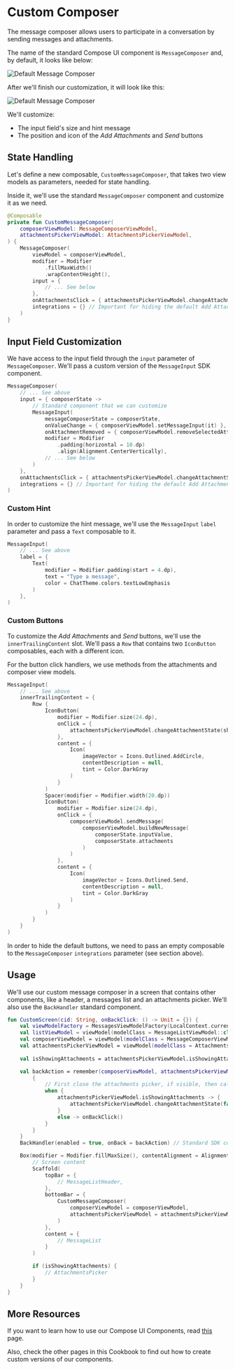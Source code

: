 # Custom Composer

The message composer allows users to participate in a conversation by sending messages and attachments.

The name of the standard Compose UI component is `MessageComposer` and, by default, it looks like below:

![Default Message Composer](../assets/cookbook_composer_default.png)

After we'll finish our customization, it will look like this:

![Default Message Composer](../assets/cookbook_composer_custom.png)

We'll customize:
- The input field's size and hint message
- The position and icon of the _Add Attachments_ and _Send_ buttons

## State Handling

Let's define a new composable, `CustomMessageComposer`, that takes two view models as parameters, needed for state handling.

Inside it, we'll use the standard `MessageComposer` component and customize it as we need.

```kotlin
@Composable
private fun CustomMessageComposer(
    composerViewModel: MessageComposerViewModel,
    attachmentsPickerViewModel: AttachmentsPickerViewModel,
) {
    MessageComposer(
        viewModel = composerViewModel,
        modifier = Modifier
            .fillMaxWidth()
            .wrapContentHeight(),
        input = {
            // ... See below
        },
        onAttachmentsClick = { attachmentsPickerViewModel.changeAttachmentState(showAttachments = true) },
        integrations = {} // Important for hiding the default Add Attachments button
    )
}
```

## Input Field Customization

We have access to the input field through the `input` parameter of `MessageComposer`. We'll pass a custom version of the `MessageInput` SDK component.

```kotlin
MessageComposer(
    // ... See above
    input = { composerState ->
        // Standard component that we can customize
        MessageInput(
            messageComposerState = composerState,
            onValueChange = { composerViewModel.setMessageInput(it) },
            onAttachmentRemoved = { composerViewModel.removeSelectedAttachment(it) },
            modifier = Modifier
                .padding(horizontal = 10.dp)
                .align(Alignment.CenterVertically),
            // ... See below
        )
    },
    onAttachmentsClick = { attachmentsPickerViewModel.changeAttachmentState(showAttachments = true) },
    integrations = {} // Important for hiding the default Add Attachments button
)
```

### Custom Hint

In order to customize the hint message, we'll use the `MessageInput` `label` parameter and pass a `Text` composable to it.

```kotlin
MessageInput(
    // ... See above
    label = {
        Text(
            modifier = Modifier.padding(start = 4.dp),
            text = "Type a message",
            color = ChatTheme.colors.textLowEmphasis
        )
    },
)
```

### Custom Buttons

To customize the _Add Attachments_ and _Send_ buttons, we'll use the `innerTrailingContent` slot. We'll pass a `Row` that contains two `IconButton` composables, each with a different icon.

For the button click handlers, we use methods from the attachments and composer view models.

```kotlin
MessageInput(
    // ... See above
    innerTrailingContent = {
        Row {
            IconButton(
                modifier = Modifier.size(24.dp),
                onClick = {
                    attachmentsPickerViewModel.changeAttachmentState(showAttachments = true)
                },
                content = {
                    Icon(
                        imageVector = Icons.Outlined.AddCircle,
                        contentDescription = null,
                        tint = Color.DarkGray
                    )
                }
            )
            Spacer(modifier = Modifier.width(20.dp))
            IconButton(
                modifier = Modifier.size(24.dp),
                onClick = {
                    composerViewModel.sendMessage(
                        composerViewModel.buildNewMessage(
                            composerState.inputValue,
                            composerState.attachments
                        )
                    )
                },
                content = {
                    Icon(
                        imageVector = Icons.Outlined.Send,
                        contentDescription = null,
                        tint = Color.DarkGray
                    )
                }
            )
        }
    }
)
```

In order to hide the default buttons, we need to pass an empty composable to the `MessageComposer` `integrations` parameter (see section above).

## Usage

We'll use our custom message composer in a screen that contains other components, like a header, a messages list and an attachments picker. We'll also use the `BackHandler` standard component.

```kotlin
fun CustomScreen(cid: String, onBackClick: () -> Unit = {}) {
    val viewModelFactory = MessagesViewModelFactory(LocalContext.current, channelId = cid)
    val listViewModel = viewModel(modelClass = MessageListViewModel::class.java, factory = viewModelFactory)
    val composerViewModel = viewModel(modelClass = MessageComposerViewModel::class.java, factory = viewModelFactory)
    val attachmentsPickerViewModel = viewModel(modelClass = AttachmentsPickerViewModel::class.java, factory = viewModelFactory)
    
    val isShowingAttachments = attachmentsPickerViewModel.isShowingAttachments

    val backAction = remember(composerViewModel, attachmentsPickerViewModel) {
        {
            // First close the attachments picker, if visible, then call onBackClick
            when {
                attachmentsPickerViewModel.isShowingAttachments -> {
                    attachmentsPickerViewModel.changeAttachmentState(false)
                }
                else -> onBackClick()
            }
        }
    }
    BackHandler(enabled = true, onBack = backAction) // Standard SDK component

    Box(modifier = Modifier.fillMaxSize(), contentAlignment = Alignment.BottomCenter) {
        // Screen content
        Scaffold(
            topBar = { 
                // MessageListHeader,
            },
            bottomBar = {
                CustomMessageComposer(
                    composerViewModel = composerViewModel,
                    attachmentsPickerViewModel = attachmentsPickerViewModel
                )
            },
            content = { 
                // MessageList
            }
        )

        if (isShowingAttachments) {
            // AttachmentsPicker
        }
    }
}
```

## More Resources
If you want to learn how to use our Compose UI Components, read [this](../03-compose/01-overview.mdx) page.

Also, check the other pages in this Cookbook to find out how to create custom versions of our components.
